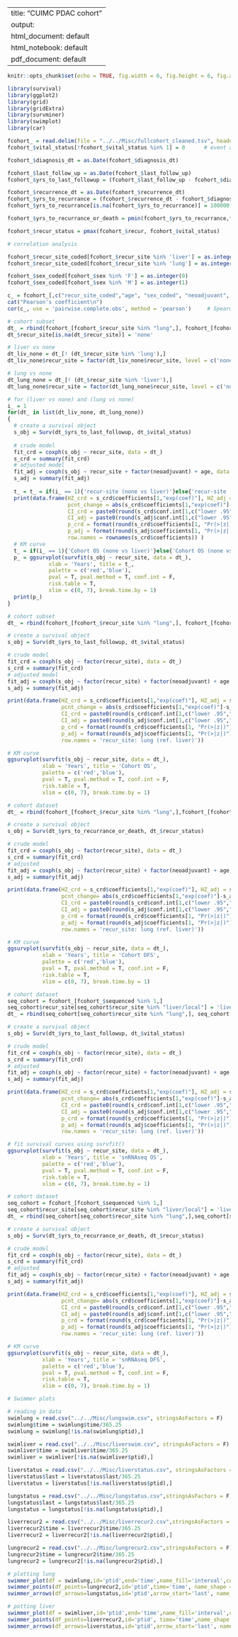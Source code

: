 <!-- This script generates Fig. 1 -->

---
title: "CUIMC PDAC cohort"
output:
  html_document: default
  html_notebook: default
  pdf_document: default
---

```r

knitr::opts_chunk$set(echo = TRUE, fig.width = 6, fig.height = 6, fig.align='center')
```

```r

library(survival)
library(ggplot2)
library(grid)
library(gridExtra)
library(survminer)
library(swimplot)
library(car)
```

```r

fcohort_ = read.delim(file = "../../Misc/fullcohort_cleaned.tsv", header = T, sep = '\t', quote = "", as.is = T, check.names = F, stringsAsFactors = F, na.strings = c('','NA','n/a','na'))
fcohort_$vital_status[!fcohort_$vital_status %in% 1] = 0      # event of interest is dead:1, the rest 0

fcohort_$diagnosis_dt = as.Date(fcohort_$diagnosis_dt)

fcohort_$last_follow_up = as.Date(fcohort_$last_follow_up)
fcohort_$yrs_to_last_followup = (fcohort_$last_follow_up - fcohort_$diagnosis_dt)/365.25

fcohort_$recurrence_dt = as.Date(fcohort_$recurrence_dt)
fcohort_$yrs_to_recurrance = (fcohort_$recurrence_dt - fcohort_$diagnosis_dt)/365.25
fcohort_$yrs_to_recurrance[is.na(fcohort_$yrs_to_recurrance)] = 100000

fcohort_$yrs_to_recurrance_or_death = pmin(fcohort_$yrs_to_recurrance,fcohort_$yrs_to_last_followup)

fcohort_$recur_status = pmax(fcohort_$recur, fcohort_$vital_status)
```

```r

# correlation analysis

fcohort_$recur_site_coded[fcohort_$recur_site %in% 'liver'] = as.integer(0)
fcohort_$recur_site_coded[fcohort_$recur_site %in% 'lung'] = as.integer(1)

fcohort_$sex_coded[fcohort_$sex %in% 'F'] = as.integer(0)
fcohort_$sex_coded[fcohort_$sex %in% 'M'] = as.integer(1)

c_ = fcohort_[,c("recur_site_coded","age", "sex_coded", "neoadjuvant", "adjuvant", "grade", "stage", "nodal_status")]
cat("Pearson's coefficient\n")
cor(c_, use = 'pairwise.complete.obs', method = 'pearson')     # Spearman and Kendall returns comparable results
```

```r

# cohort subset
dt_ = rbind(fcohort_[fcohort_$recur_site %in% "lung",], fcohort_[fcohort_$recur_site %in% "liver",], fcohort_[is.na(fcohort_$recur_site),])
dt_$recur_site[is.na(dt_$recur_site)] = 'none'

# liver vs none
dt_liv_none = dt_[! (dt_$recur_site %in% 'lung'),]
dt_liv_none$recur_site = factor(dt_liv_none$recur_site, level = c('none','liver'))      # reference will be none

# lung vs none
dt_lung_none = dt_[! (dt_$recur_site %in% 'liver'),]
dt_lung_none$recur_site = factor(dt_lung_none$recur_site, level = c('none','lung'))     # reference will be none

# for (liver vs none) and (lung vs none)
i_ = 1
for(dt_ in list(dt_liv_none, dt_lung_none))
{
  # create a survival object
  s_obj = Surv(dt_$yrs_to_last_followup, dt_$vital_status)
  
  # crude model
  fit_crd = coxph(s_obj ~ recur_site, data = dt_)
  s_crd = summary(fit_crd)
  # adjusted model
  fit_adj = coxph(s_obj ~ recur_site + factor(neoadjuvant) + age, data = dt_)
  s_adj = summary(fit_adj)
  
  t_ = t_ = if(i_ == 1){'recur-site (none vs liver)'}else{'recur-site (none vs lung)'}
  print(data.frame(HZ_crd = s_crd$coefficients[1,"exp(coef)"], HZ_adj = s_adj$coefficients[1,"exp(coef)"],
                   pcnt_change = abs(s_crd$coefficients[1,"exp(coef)"]-s_adj$coefficients[1,"exp(coef)"])/s_crd$coefficients[1,"exp(coef)"]*100,
                   CI_crd = paste0(round(s_crd$conf.int[1,c("lower .95","upper .95")],2), collapse = ','), 
                   CI_adj = paste0(round(s_adj$conf.int[1,c("lower .95","upper .95")],2), collapse = ','),
                   p_crd = format(round(s_crd$coefficients[1, "Pr(>|z|)"],4), scientific = T),
                   p_adj = format(round(s_adj$coefficients[1, "Pr(>|z|)"],4), scientific = T),
                   row.names = rownames(s_crd$coefficients)) )
  # KM curve
  t_ = if(i_ == 1){'Cohort OS (none vs liver)'}else{'Cohort OS (none vs lung)'}; i_ = i_ + 1
  p_ = ggsurvplot(survfit(s_obj ~ recur_site, data = dt_),
             xlab = 'Years', title = t_,
             palette = c('red','blue'),
             pval = T, pval.method = T, conf.int = F,
             risk.table = T,
             xlim = c(0, 7), break.time.by = 1)
  print(p_)
}

```

```r

# cohort subset
dt_ = rbind(fcohort_[fcohort_$recur_site %in% "lung",], fcohort_[fcohort_$recur_site %in% "liver",])

# create a survival object
s_obj = Surv(dt_$yrs_to_last_followup, dt_$vital_status)

# crude model
fit_crd = coxph(s_obj ~ factor(recur_site), data = dt_)
s_crd = summary(fit_crd)
# adjusted model
fit_adj = coxph(s_obj ~ factor(recur_site) + factor(neoadjuvant) + age, data = dt_)
s_adj = summary(fit_adj)

print(data.frame(HZ_crd = s_crd$coefficients[1,"exp(coef)"], HZ_adj = s_adj$coefficients[1,"exp(coef)"],
                 pcnt_change = abs(s_crd$coefficients[1,"exp(coef)"]-s_adj$coefficients[1,"exp(coef)"])/s_crd$coefficients[1,"exp(coef)"]*100,
                 CI_crd = paste0(round(s_crd$conf.int[1,c("lower .95","upper .95")],2), collapse = ','), 
                 CI_adj = paste0(round(s_adj$conf.int[1,c("lower .95","upper .95")],2), collapse = ','),
                 p_crd = format(round(s_crd$coefficients[1, "Pr(>|z|)"],4), scientific = T),
                 p_adj = format(round(s_adj$coefficients[1, "Pr(>|z|)"],4), scientific = T),
                 row.names = 'recur_site: lung (ref. liver)'))

# KM curve
ggsurvplot(survfit(s_obj ~ recur_site, data = dt_),
           xlab = 'Years', title = 'Cohort OS',
           palette = c('red','blue'),
           pval = T, pval.method = T, conf.int = F,
           risk.table = T,
           xlim = c(0, 7), break.time.by = 1)
```

```r

# cohort dataset
dt_ = rbind(fcohort_[fcohort_$recur_site %in% "lung",],fcohort_[fcohort_$recur_site %in% "liver",])

# create a survival object
s_obj = Surv(dt_$yrs_to_recurrance_or_death, dt_$recur_status)

# crude model
fit_crd = coxph(s_obj ~ factor(recur_site), data = dt_)
s_crd = summary(fit_crd)
# adjusted
fit_adj = coxph(s_obj ~ factor(recur_site) + factor(neoadjuvant) + age, data = dt_)
s_adj = summary(fit_adj)

print(data.frame(HZ_crd = s_crd$coefficients[1,"exp(coef)"], HZ_adj = s_adj$coefficients[1,"exp(coef)"],
                 pcnt_change= abs(s_crd$coefficients[1,"exp(coef)"]-s_adj$coefficients[1,"exp(coef)"])/s_crd$coefficients[1,"exp(coef)"]*100,
                 CI_crd = paste0(round(s_crd$conf.int[1,c("lower .95","upper .95")],2), collapse = ','), 
                 CI_adj = paste0(round(s_adj$conf.int[1,c("lower .95","upper .95")],2), collapse = ','),
                 p_crd = format(round(s_crd$coefficients[1, "Pr(>|z|)"],4), scientific = T),
                 p_adj = format(round(s_adj$coefficients[1, "Pr(>|z|)"],4), scientific = T),
                 row.names = 'recur_site: lung (ref. liver)'))

# KM curve
ggsurvplot(survfit(s_obj ~ recur_site, data = dt_),
           xlab = 'Years', title = 'Cohort DFS',
           palette = c('red','blue'),
           pval = T, pval.method = T, conf.int = F,
           risk.table = T,
           xlim = c(0, 7), break.time.by = 1)
```

```r

# cohort dataset
seq_cohort = fcohort_[fcohort_$sequenced %in% 1,]
seq_cohort$recur_site[seq_cohort$recur_site %in% "liver/local"] = 'liver'
dt_ = rbind(seq_cohort[seq_cohort$recur_site %in% "lung",], seq_cohort[seq_cohort$recur_site %in% "liver",])

# create a survival object
s_obj = Surv(dt_$yrs_to_last_followup, dt_$vital_status)

# crude model
fit_crd = coxph(s_obj ~ factor(recur_site), data = dt_)
s_crd = summary(fit_crd)
# adjusted
fit_adj = coxph(s_obj ~ factor(recur_site) + factor(neoadjuvant) + age, data = dt_)
s_adj = summary(fit_adj)

print(data.frame(HZ_crd = s_crd$coefficients[1,"exp(coef)"], HZ_adj = s_adj$coefficients[1,"exp(coef)"],
                 pcnt_change= abs(s_crd$coefficients[1,"exp(coef)"]-s_adj$coefficients[1,"exp(coef)"])/s_crd$coefficients[1,"exp(coef)"]*100,
                 CI_crd = paste0(round(s_crd$conf.int[1,c("lower .95","upper .95")],2), collapse = ','), 
                 CI_adj = paste0(round(s_adj$conf.int[1,c("lower .95","upper .95")],2), collapse = ','),
                 p_crd = format(round(s_crd$coefficients[1, "Pr(>|z|)"],4), scientific = T),
                 p_adj = format(round(s_adj$coefficients[1, "Pr(>|z|)"],4), scientific = T),
                 row.names = 'recur_site: lung (ref. liver)'))

# fit survival curves using survfit()
ggsurvplot(survfit(s_obj ~ recur_site, data = dt_),
           xlab = 'Years', title = 'snRNAseq OS',
           palette = c('red','blue'),
           pval = T, pval.method = T, conf.int = F,
           risk.table = T,
           xlim = c(0, 7), break.time.by = 1)
```

```r

# cohort dataset
seq_cohort = fcohort_[fcohort_$sequenced %in% 1,]
seq_cohort$recur_site[seq_cohort$recur_site %in% "liver/local"] = 'liver'
dt_ = rbind(seq_cohort[seq_cohort$recur_site %in% "lung",],seq_cohort[seq_cohort$recur_site %in% "liver",])

# create a survival object
s_obj = Surv(dt_$yrs_to_recurrance_or_death, dt_$recur_status)

# crude model
fit_crd = coxph(s_obj ~ factor(recur_site), data = dt_)
s_crd = summary(fit_crd)
# adjusted
fit_adj = coxph(s_obj ~ factor(recur_site) + factor(neoadjuvant) + age, data = dt_)
s_adj = summary(fit_adj)

print(data.frame(HZ_crd = s_crd$coefficients[1,"exp(coef)"], HZ_adj = s_adj$coefficients[1,"exp(coef)"],
                 pcnt_change= abs(s_crd$coefficients[1,"exp(coef)"]-s_adj$coefficients[1,"exp(coef)"])/s_crd$coefficients[1,"exp(coef)"]*100,
                 CI_crd = paste0(round(s_crd$conf.int[1,c("lower .95","upper .95")],2), collapse = ','), 
                 CI_adj = paste0(round(s_adj$conf.int[1,c("lower .95","upper .95")],2), collapse = ','),
                 p_crd = format(round(s_crd$coefficients[1, "Pr(>|z|)"],4), scientific = T),
                 p_adj = format(round(s_adj$coefficients[1, "Pr(>|z|)"],4), scientific = T),
                 row.names = 'recur_site: lung (ref. liver)'))

# KM curve
ggsurvplot(survfit(s_obj ~ recur_site, data = dt_),
           xlab = 'Years', title = 'snRNAseq DFS',
           palette = c('red','blue'),
           pval = T, pval.method = T, conf.int = F,
           risk.table = T,
           xlim = c(0, 7), break.time.by = 1)
```

```r
# Swimmer plots

# reading in data
swimlung = read.csv("../../Misc/lungswim.csv", stringsAsFactors = F)
swimlung$time = swimlung$time/365.25
swimlung = swimlung[!is.na(swimlung$ptid),]

swimliver = read.csv("../../Misc/liverswim.csv", stringsAsFactors = F)
swimliver$time = swimliver$time/365.25
swimliver = swimliver[!is.na(swimliver$ptid),]

liverstatus = read.csv("../../Misc/liverstatus.csv", stringsAsFactors = F)
liverstatus$last = liverstatus$last/365.25
liverstatus = liverstatus[!is.na(liverstatus$ptid),]

lungstatus = read.csv("../../Misc/lungstatus.csv",stringsAsFactors = F)
lungstatus$last = lungstatus$last/365.25
lungstatus = lungstatus[!is.na(lungstatus$ptid),]

liverrecur2 = read.csv("../../Misc/liverrecur2.csv",stringsAsFactors = F)
liverrecur2$time = liverrecur2$time/365.25
liverrecur2 = liverrecur2[!is.na(liverrecur2$ptid),]

lungrecur2 = read.csv("../../Misc/lungrecur2.csv",stringsAsFactors = F)
lungrecur2$time = lungrecur2$time/365.25
lungrecur2 = lungrecur2[!is.na(lungrecur2$ptid),]

# plotting lung
swimmer_plot(df = swimlung,id='ptid',end='time',name_fill='interval',col="black",alpha=0.75,width=.8)+
swimmer_points(df_points=lungrecur2,id='ptid',time='time', name_shape ='further_recur',size=2.5,fill='white',col='black') + scale_y_continuous(name = "Years", breaks = c(0,1,2,3,4,5,6,7,8,9,10))+
swimmer_arrows(df_arrows=lungstatus,id='ptid',arrow_start='last', name_col='vital_status',type = "open",cex=1)

# potting liver
swimmer_plot(df = swimliver,id='ptid',end='time',name_fill='interval',col="black",alpha=0.75,width=.8)+
swimmer_points(df_points=liverrecur2,id='ptid', time='time',name_shape ='further_recur',size=2.5,fill='white',col='black') + scale_y_continuous(name = "Years", breaks = c(0,1,2,3,4,5,6,7,8,9,10)) +
swimmer_arrows(df_arrows=liverstatus,id='ptid',arrow_start='last', name_col='vital_status',type = "open",cex=1)
```
